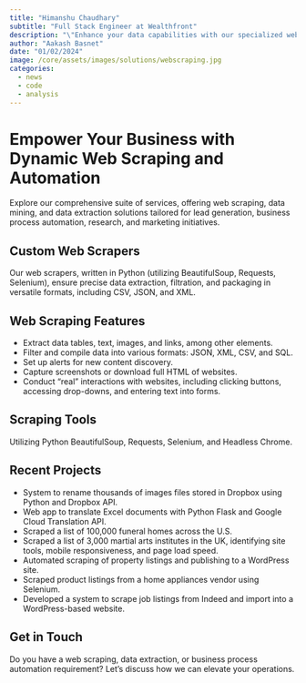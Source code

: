 ```yaml
---
title: "Himanshu Chaudhary"
subtitle: "Full Stack Engineer at Wealthfront"
description: "\"Enhance your data capabilities with our specialized web scraping services, tailored for efficient data extraction, smooth automation, and real-time content discovery to elevate your decision-making processes.\""
author: "Aakash Basnet"
date: "01/02/2024"
image: /core/assets/images/solutions/webscraping.jpg
categories:
  - news
  - code
  - analysis
---
```


# Empower Your Business with Dynamic Web Scraping and Automation

Explore our comprehensive suite of services, offering web scraping, data mining, and data extraction solutions tailored for lead generation, business process automation, research, and marketing initiatives.

## Custom Web Scrapers
Our web scrapers, written in Python (utilizing BeautifulSoup, Requests, Selenium), ensure precise data extraction, filtration, and packaging in versatile formats, including CSV, JSON, and XML.

## Web Scraping Features
- Extract data tables, text, images, and links, among other elements.
- Filter and compile data into various formats: JSON, XML, CSV, and SQL.
- Set up alerts for new content discovery.
- Capture screenshots or download full HTML of websites.
- Conduct "real" interactions with websites, including clicking buttons, accessing drop-downs, and entering text into forms.

## Scraping Tools
Utilizing Python BeautifulSoup, Requests, Selenium, and Headless Chrome.

## Recent Projects
- System to rename thousands of images files stored in Dropbox using Python and Dropbox API.
- Web app to translate Excel documents with Python Flask and Google Cloud Translation API.
- Scraped a list of 100,000 funeral homes across the U.S.
- Scraped a list of 3,000 martial arts institutes in the UK, identifying site tools, mobile responsiveness, and page load speed.
- Automated scraping of property listings and publishing to a WordPress site.
- Scraped product listings from a home appliances vendor using Selenium.
- Developed a system to scrape job listings from Indeed and import into a WordPress-based website.

## Get in Touch
Do you have a web scraping, data extraction, or business process automation requirement? Let's discuss how we can elevate your operations.
